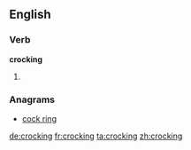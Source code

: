 ==English==


===Verb===
'''crocking'''

# {{present participle of|crock}}

===Anagrams===
* [[cock ring#English|cock ring]]

[[de:crocking]]
[[fr:crocking]]
[[ta:crocking]]
[[zh:crocking]]